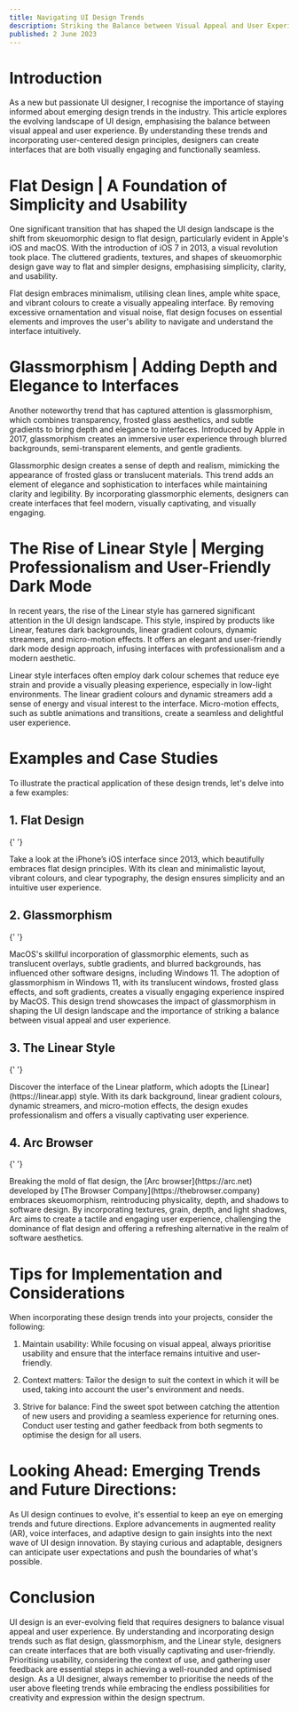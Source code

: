 ```yaml
---
title: Navigating UI Design Trends
description: Striking the Balance between Visual Appeal and User Experience
published: 2 June 2023
---
```


# Introduction

As a new but passionate UI designer, I recognise the importance of staying informed about emerging design trends in the industry. This article explores the evolving landscape of UI design, emphasising the balance between visual appeal and user experience. By understanding these trends and incorporating user-centered design principles, designers can create interfaces that are both visually engaging and functionally seamless.

# Flat Design | A Foundation of Simplicity and Usability

One significant transition that has shaped the UI design landscape is the shift from skeuomorphic design to flat design, particularly evident in Apple's iOS and macOS. With the introduction of iOS 7 in 2013, a visual revolution took place. The cluttered gradients, textures, and shapes of skeuomorphic design gave way to flat and simpler designs, emphasising simplicity, clarity, and usability.

Flat design embraces minimalism, utilising clean lines, ample white space, and vibrant colours to create a visually appealing interface. By removing excessive ornamentation and visual noise, flat design focuses on essential elements and improves the user's ability to navigate and understand the interface intuitively.

# Glassmorphism | Adding Depth and Elegance to Interfaces

Another noteworthy trend that has captured attention is glassmorphism, which combines transparency, frosted glass aesthetics, and subtle gradients to bring depth and elegance to interfaces. Introduced by Apple in 2017, glassmorphism creates an immersive user experience through blurred backgrounds, semi-transparent elements, and gentle gradients.

Glassmorphic design creates a sense of depth and realism, mimicking the appearance of frosted glass or translucent materials. This trend adds an element of elegance and sophistication to interfaces while maintaining clarity and legibility. By incorporating glassmorphic elements, designers can create interfaces that feel modern, visually captivating, and visually engaging.

# The Rise of Linear Style | Merging Professionalism and User-Friendly Dark Mode

In recent years, the rise of the Linear style has garnered significant attention in the UI design landscape. This style, inspired by products like Linear, features dark backgrounds, linear gradient colours, dynamic streamers, and micro-motion effects. It offers an elegant and user-friendly dark mode design approach, infusing interfaces with professionalism and a modern aesthetic.

Linear style interfaces often employ dark colour schemes that reduce eye strain and provide a visually pleasing experience, especially in low-light environments. The linear gradient colours and dynamic streamers add a sense of energy and visual interest to the interface. Micro-motion effects, such as subtle animations and transitions, create a seamless and delightful user experience.

# Examples and Case Studies

To illustrate the practical application of these design trends, let's delve into a few examples:

## 1. Flat Design

{' '}

<BlogImage
	alt="Flat design in iOS"
	src="/blog/ios7.png"
	width={600}
	height={346}
/>
Take a look at the iPhone’s iOS interface since 2013, which beautifully embraces
flat design principles. With its clean and minimalistic layout, vibrant colours,
and clear typography, the design ensures simplicity and an intuitive user experience.

## 2. Glassmorphism

{' '}

<BlogImage
	alt="Glassmorphism in MacOS"
	src="/blog/glassmorphism.jpg"
	width={600}
	height={346}
/>
MacOS's skillful incorporation of glassmorphic elements, such as translucent overlays,
subtle gradients, and blurred backgrounds, has influenced other software designs,
including Windows 11. The adoption of glassmorphism in Windows 11, with its translucent
windows, frosted glass effects, and soft gradients, creates a visually engaging experience
inspired by MacOS. This design trend showcases the impact of glassmorphism in shaping
the UI design landscape and the importance of striking a balance between visual appeal
and user experience.

## 3. The Linear Style

{' '}

<BlogImage alt="Linear App" src="/blog/linear.webp" width={600} height={346} />
Discover the interface of the Linear platform, which adopts the [Linear](https://linear.app)
style. With its dark background, linear gradient colours, dynamic streamers, and
micro-motion effects, the design exudes professionalism and offers a visually captivating
user experience.

## 4. Arc Browser

{' '}

<BlogImage alt="Arc Mobile" src="/blog/arc-app.png" width={600} height={346} />
Breaking the mold of flat design, the [Arc browser](https://arc.net) developed by
[The Browser Company](https://thebrowser.company) embraces skeuomorphism, reintroducing
physicality, depth, and shadows to software design. By incorporating textures, grain,
depth, and light shadows, Arc aims to create a tactile and engaging user experience,
challenging the dominance of flat design and offering a refreshing alternative in
the realm of software aesthetics.

# Tips for Implementation and Considerations

When incorporating these design trends into your projects, consider the following:

1. Maintain usability: While focusing on visual appeal, always prioritise usability and ensure that the interface remains intuitive and user-friendly.

2. Context matters: Tailor the design to suit the context in which it will be used, taking into account the user's environment and needs.

3. Strive for balance: Find the sweet spot between catching the attention of new users and providing a seamless experience for returning ones. Conduct user testing and gather feedback from both segments to optimise the design for all users.

# Looking Ahead: Emerging Trends and Future Directions:

As UI design continues to evolve, it's essential to keep an eye on emerging trends and future directions. Explore advancements in augmented reality (AR), voice interfaces, and adaptive design to gain insights into the next wave of UI design innovation. By staying curious and adaptable, designers can anticipate user expectations and push the boundaries of what's possible.

# Conclusion

UI design is an ever-evolving field that requires designers to balance visual appeal and user experience. By understanding and incorporating design trends such as flat design, glassmorphism, and the Linear style, designers can create interfaces that are both visually captivating and user-friendly. Prioritising usability, considering the context of use, and gathering user feedback are essential steps in achieving a well-rounded and optimised design. As a UI designer, always remember to prioritise the needs of the user above fleeting trends while embracing the endless possibilities for creativity and expression within the design spectrum.
